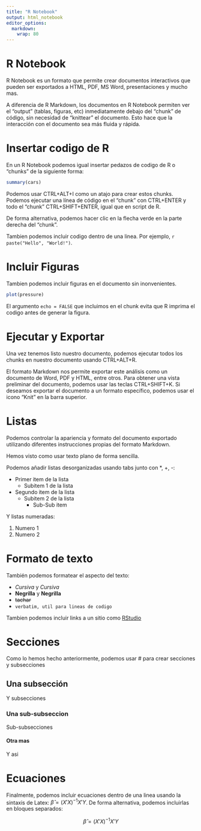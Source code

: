 ```yaml
---
title: "R Notebook"
output: html_notebook
editor_options: 
  markdown: 
    wrap: 80
---
```


# R Notebook

R Notebook es un formato que permite crear documentos interactivos que
pueden ser exportados a HTML, PDF, MS Word, presentaciones y mucho mas.

A diferencia de R Markdown, los documentos en R Notebook permiten ver el
"output" (tablas, figuras, etc) inmediatamente debajo del "chunk" de
código, sin necesidad de "knittear" el documento. Esto hace que la
interacción con el documento sea más fluida y rápida.

# Insertar codigo de R

En un R Notebook podemos igual insertar pedazos de codigo de R o
"chunks" de la siguiente forma:

```r
summary(cars)
```

Podemos usar CTRL+ALT+I como un atajo para crear estos chunks. Podemos
ejecutar una línea de código en el "chunk" con CTRL+ENTER y todo el
"chunk" CTRL+SHIFT+ENTER, igual que en script de R.

De forma alternativa, podemos hacer clic en la flecha verde en la parte
derecha del "chunk".

Tambien podemos incluir codigo dentro de una linea. Por ejemplo,
`r paste("Hello", "World!")`.

# Incluir Figuras

Tambien podemos incluir figuras en el documento sin inonvenientes.

```r
plot(pressure)
```

El argumento `echo = FALSE` que incluimos en el chunk evita que R
imprima el codigo antes de generar la figura.

# Ejecutar y Exportar

Una vez tenemos listo nuestro documento, podemos ejecutar todos los
chunks en nuestro documento usando CTRL+ALT+R.

El formato Markdown nos permite exportar este análisis como un documento
de Word, PDF y HTML, entre otros. Para obtener una vista preliminar del
documento, podemos usar las teclas CTRL+SHIFT+K. Si deseamos exportar el
documento a un formato específico, podemos usar el icono "Knit" en la
barra superior.

# Listas

Podemos controlar la apariencia y formato del documento exportado
utilizando diferentes instrucciones propias del formato Markdown.

Hemos visto como usar texto plano de forma sencilla.

Podemos añadir listas desorganizadas usando tabs junto con \*, +, -:

-   Primer item de la lista
    -   Subitem 1 de la lista
-   Segundo item de la lista
    -   Subitem 2 de la lista
        -   Sub-Sub item

Y listas numeradas:

1)  Numero 1
2)  Numero 2

# Formato de texto

También podemos formatear el aspecto del texto:

-   *Cursiva* y *Cursiva*
-   **Negrilla** y **Negrilla**
-   ~~tachar~~
-   `verbatim, util para lineas de codigo`

Tambien podemos incluir links a un sitio como [RStudio](www.rstudio.com)

# Secciones

Como lo hemos hecho anteriormente, podemos usar \# para crear secciones
y subsecciones

## Una subsección

Y subsecciones

### Una sub-subseccion

Sub-subsecciones

#### Otra mas

Y asi

# Ecuaciones

Finalmente, podemos incluir ecuaciones dentro de una linea usando la
sintaxis de Latex: $\hat{\beta} = \left( X'X \right )^{-1} X'Y$. De
forma alternativa, podemos incluirlas en bloques separados:

$$\hat{\beta} = \left( X'X \right )^{-1} X'Y$$
